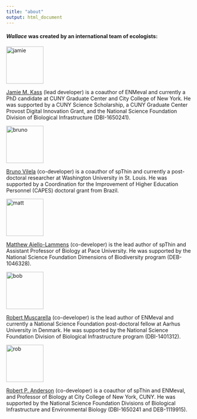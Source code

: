 ---
title: "about"
output: html_document
---

#### *Wallace* was created by an international team of ecologists:

<img src="img/jamie.jpg" alt="jamie" style="width: 100px;"/>

<a href="https://www.researchgate.net/profile/Jamie_Kass" target="_blank">Jamie M. Kass</a> (lead developer) is a coauthor of ENMeval and currently a PhD candidate at CUNY Graduate Center and City College of New York. He was supported by a CUNY Science Scholarship, a CUNY Graduate Center Provost Digital Innovation Grant, and the National Science Foundation Division of Biological Infrastructure (DBI-1650241).

<img src="img/bruno.png" alt="bruno" style="width: 100px;"/>

<a href="https://www.researchgate.net/profile/Bruno_Vilela3" target="_blank">Bruno Vilela</a> (co-developer) is a coauthor of spThin and currently a post-doctoral researcher at Washington University in St. Louis. He was supported by a Coordination for the Improvement of Higher Education Personnel (CAPES) doctoral grant from Brazil.

<img src="img/matt.png" alt="matt" style="width: 100px;"/>

<a href="https://www.researchgate.net/profile/Matthew_Aiello-Lammens" target="_blank">Matthew Aiello-Lammens</a> (co-developer) is the lead author of spThin and Assistant Professor of Biology at Pace University. He was supported by the National Science Foundation Dimensions of Biodiversity program (DEB-1046328).

<img src="img/bob.png" alt="bob" style="width: 100px;"/>

<a href="https://www.researchgate.net/profile/Robert_Muscarella" target="_blank">Robert Muscarella</a> (co-developer) is the lead author of ENMeval and currently a National Science Foundation post-doctoral fellow at Aarhus University in Denmark. He was supported by the National Science Foundation Division of Biological Infrastructure program (DBI-1401312).

<img src="img/rob.png" alt="rob" style="width: 100px;"/>

<a href="https://www.researchgate.net/profile/Robert_Anderson7" target="_blank">Robert P. Anderson</a> (co-developer) is a coauthor of spThin and ENMeval, and Professor of Biology at City College of New York, CUNY. He was supported by the National Science Foundation Divisions of Biological Infrastructure and Environmental Biology (DBI-1650241 and DEB-1119915).
